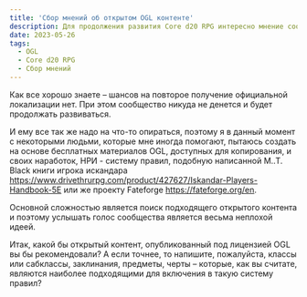 ```yaml
---
title: 'Сбор мнений об открытом OGL контенте'
description: Для продолжения развития Core d20 RPG интересно мнение сообщества о хорошем OGL контенте
date: 2023-05-26
tags:
  - OGL
  - Core d20 RPG
  - Сбор мнений
---
```


Как все хорошо знаете – шансов на повторое получение официальной локализации нет. При этом сообщество никуда не денется  и будет продолжать развиваться.

И ему все так же надо на что-то опираться, поэтому я в данный момент с некоторыми людьми, которые мне иногда помогают, пытаюсь создать на основе бесплатных материалов OGL, доступных для копирования, и своих наработок, НРИ -  систему правил, подобную написанной  M..T. Black  книги игрока искандара https://www.drivethrurpg.com/product/427627/Iskandar-Players-Handbook-5E или же проекту Fateforge https://fateforge.org/en.

Основной сложностью является поиск подходящего открытого контента и поэтому услышать  голос  сообщества является весьма неплохой идеей.

Итак, какой бы открытый контент, опубликованный под лицензией OGL вы бы рекомендовали? А если точнее, то напишите, пожалуйста, классы или сабклассы, заклинания, предметы, черты – которые, как вы считате, являются наиболее подходящими для включения в такую систему правил?